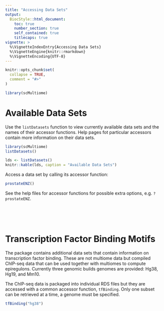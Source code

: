```yaml
---
title: "Accessing Data Sets"
output:
  BiocStyle::html_document:
    toc: true
    number_section: true
    self_contained: true
    titlecaps: true
vignette: >
  %\VignetteIndexEntry{Accessing Data Sets}
  %\VignetteEngine{knitr::rmarkdown}
  %\VignetteEncoding{UTF-8}
---
```


```r
knitr::opts_chunk$set(
  collapse = TRUE,
  comment = "#>"
)
```

```r
library(scMultiome)
```

# Available Data Sets

Use the `listDatasets` function to view currently available data sets and the names of their accessor functions. Help pages fot particular accessors contain more information on their data sets.
```r
library(scMultiome)
listDatasets()
```
```r
lds <- listDatasets()
knitr::kable(lds, caption = "Available Data Sets")
```

Access a data set by calling its accessor function:
```r
prostateENZ()
```


See the help files for accessor functions for possible extra options, e.g. `?prostateENZ`.



<br><br><br>

# Transcription Factor Binding Motifs

The package contains additional data sets that contain information on transcription factor binding. These are not multiome data but compiled ChIP-seq data that can be used together with multiomes to compute epiregulons. Currently three genomic builds genomes are provided: Hg38, Hg19, and Mm10.

The ChIP-seq data is packaged into individual RDS files but they are accessed with a common accessor function, `tfBinding`. Only one subset can be retrieved at a time, a genome must be specified.
```r
tfBinding("hg38")
```



<br><br><br>
